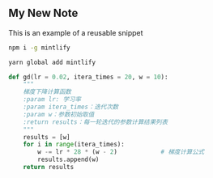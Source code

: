## My New Note

<Info>This is an example of a reusable snippet</Info>


<CodeGroup>

```bash npm
npm i -g mintlify
```

```bash yarn
yarn global add mintlify
```

</CodeGroup>


```python
def gd(lr = 0.02, itera_times = 20, w = 10):
    """
    梯度下降计算函数
    :param lr: 学习率
    :param itera_times：迭代次数
    :param w：参数初始取值
    :return results：每一轮迭代的参数计算结果列表
    """                              
    results = [w]
    for i in range(itera_times):
        w -= lr * 28 * (w - 2)            # 梯度计算公式
        results.append(w)
    return results
```